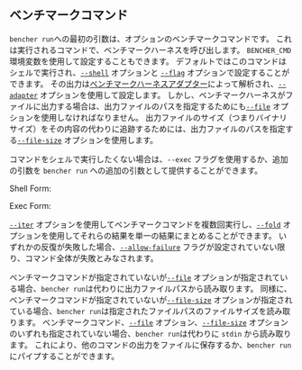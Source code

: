 
## ベンチマークコマンド

`bencher run`への最初の引数は、オプションのベンチマークコマンドです。
これは実行されるコマンドで、ベンチマークハーネスを呼び出します。
`BENCHER_CMD`環境変数を使用して設定することもできます。
デフォルトではこのコマンドはシェルで実行され、[`--shell`][shell option] オプションと [`--flag`][flag option] オプションで設定することができます。
その出力は[ベンチマークハーネスアダプター][benchmark harness adapters]によって解析され、[`--adapter`][adapter option] オプションを使用して設定します。
しかし、ベンチマークハーネスがファイルに出力する場合は、出力ファイルのパスを指定するためにも[`--file`][file option] オプションを使用しなければなりません。
出力ファイルのサイズ（つまりバイナリサイズ）をその内容の代わりに追跡するためには、出力ファイルのパスを指定する[`--file-size`][file size option] オプションを使用します。

コマンドをシェルで実行したくない場合は、`--exec` フラグを使用するか、追加の引数を `bencher run` への追加の引数として提供することができます。

Shell Form:
<ShellForm />

Exec Form:
<ExecForm />

[`--iter`][iter option] オプションを使用してベンチマークコマンドを複数回実行し、[`--fold`][fold option] オプションを使用してそれらの結果を単一の結果にまとめることができます。
いずれかの反復が失敗した場合、[`--allow-failure`][allow failure flag] フラグが設定されていない限り、コマンド全体が失敗とみなされます。

ベンチマークコマンドが指定されていないが[`--file`][file option] オプションが指定されている場合、`bencher run`は代わりに出力ファイルパスから読み取ります。
同様に、ベンチマークコマンドが指定されていないが[`--file-size`][file size option] オプションが指定されている場合、`bencher run`は指定されたファイルパスのファイルサイズを読み取ります。
ベンチマークコマンド、[`--file`][file option] オプション、[`--file-size`][file size option] オプションのいずれも指定されていない場合、`bencher run`は代わりに `stdin` から読み取ります。
これにより、他のコマンドの出力をファイルに保存するか、`bencher run`にパイプすることができます。

[benchmark harness adapters]: /ja/docs/explanation/adapters/

[shell option]: #--shell-shell
[flag option]: #--flag-flag
[adapter option]: #--adapter-adapter
[file option]: #--file-file
[file size option]: #--file-size-file
[iter option]: #--iter-iter
[fold option]: #--fold-fold
[allow failure flag]: #--allow-failure